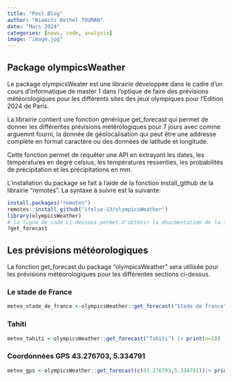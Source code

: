 ```yaml
---
title: "Post Blog"
author: "Niamiti Bethel TOUMAN"
date: "Mars 2024"
categories: [news, code, analysis]
image: "image.jpg"
---
```


## Package olympicsWeather

Le package olympicsWeater est une librairie développée dans le cadre d'un cours d'informatique de master 1 dans l'optique de faire des prévisions météorologiques pour les différents sites des jeux olympiques pour l'Edition 2024 de Paris.

La librairie contient une fonction générique get_forecast qui permet de donner les différentes prévisions métérologiques pour 7 jours avec comme arguemnt fourni, la donnée de géolocalisation qui peut être une addresse complète en format caractère ou des données de latitude et longitude.

Cette fonction permet de requêter une API en extrayant les dates, les températures en degré celsius, les températures ressenties, les probabilités de précipitation et les précipitations en mm.

L'installation du package se fait à l'aide de la fonction install_github de la librairie "remotes". La syntaxe à suivre est la suivante:

```r
install.packages("remotes")  
remotes::install_github("ifelse-13/olympicsWeather")
library(olympicsWeather) 
# la ligne de code ci-dessous permet d'obtenir la doucmentation de la fonction get_forecast 
?get_forecast
```

## Les prévisions météorologiques

La fonction get_forecast du package "olympicsWeather" sera utilisée pour les prévisions météorologiques pour les différentes sections ci-dessus.

### Le stade de France

```r
meteo_stade_de_france <-olympicsWeather::get_forecast("Stade de france")|> print(n=10)
```

### Tahiti

```r
meteo_tahiti <-olympicsWeather::get_forecast("Tahiti") |> print(n=10)

```

### Coordonnées GPS 43.276703, 5.334791

```r
meteo_gps <-olympicsWeather::get_forecast(c(43.276703,5.334791))|> print(n=10)
```
